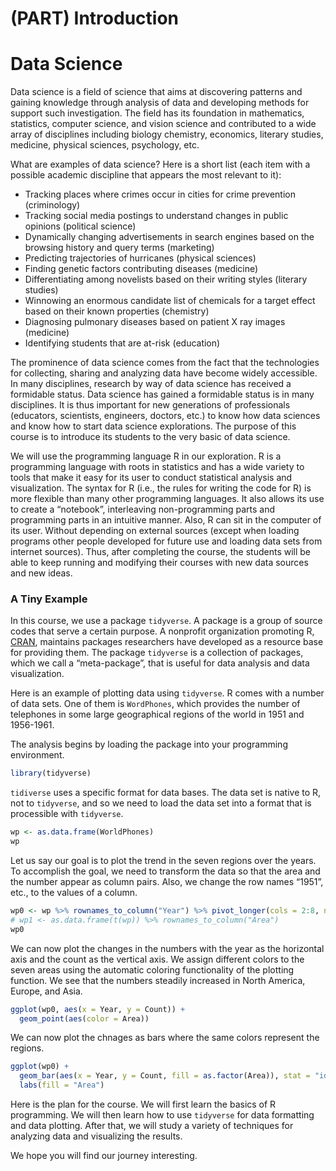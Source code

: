 # (PART) Introduction {-} 

# Data Science

Data science is a field of science that aims at discovering patterns and gaining knowledge through analysis of data and developing methods for support such investigation.
The field has its foundation in mathematics, statistics, computer science, and vision science and contributed to a wide array of disciplines including biology chemistry, economics, literary studies, medicine, physical sciences, psychology, etc.

What are examples of data science?
Here is a short list (each item with a possible academic discipline that appears the most relevant to it):

* Tracking places where crimes occur in cities for crime prevention (criminology)
* Tracking social media postings to understand changes in public opinions (political science)
* Dynamically changing advertisements in search engines based on the browsing history and query terms (marketing)
* Predicting trajectories of hurricanes (physical sciences)
* Finding genetic factors contributing diseases (medicine)
* Differentiating among novelists based on their writing styles (literary studies)
* Winnowing an enormous candidate list of chemicals for a target effect based on their known properties (chemistry)
* Diagnosing pulmonary diseases based on patient X ray images (medicine)
* Identifying students that are at-risk (education)

The prominence of data science comes from the fact that the technologies for collecting, sharing and analyzing data have become widely accessible.
In many disciplines, research by way of data science has received a formidable status.
Data science has gained a formidable status is in many disciplines.
It is thus important for new generations of professionals (educators, scientists, engineers, doctors, etc.) to know how data sciences and know how to start data science explorations.
The purpose of this course is to introduce its students to the very basic of data science.

We will use the programming language R in our exploration.
R is a programming language with roots in statistics and has a wide variety to tools that make it easy for its user to conduct statistical analysis and visualization.
The syntax for R (i.e., the rules for writing the code for R) is more flexible than many other programming languages.
It also allows its use to create a "notebook", interleaving non-programming parts and programming parts in an intuitive manner.
Also, R can sit in the computer of its user.
Without depending on external sources (except when loading programs other people developed for future use and loading data sets from internet sources).
Thus, after completing the course, the students will be able to keep running and modifying their courses with new data sources and new ideas.

### A Tiny Example

In this course, we use a package `tidyverse`.
A package is a group of source codes that serve a certain purpose.
A nonprofit organization promoting R, [CRAN](https://cran.r-project.org/), maintains packages researchers have developed as a resource base for providing them.
The package `tidyverse` is a collection of packages, which we call a "meta-package", that is useful for data analysis and data visualization.

Here is an example of plotting data using `tidyverse`.
R comes with a number of data sets.
One of them is `WordPhones`, which provides the number of telephones in some large geographical regions of the world in 1951 and 1956-1961.

The analysis begins by loading the package into your programming environment.

```r
library(tidyverse)
```

`tidiverse` uses a specific format for data bases.
The data set is native to R, not to `tidyverse`, and so we need to load the data set into a format that is processible with `tidyverse`.


```r
wp <- as.data.frame(WorldPhones)
wp
```

Let us say our goal is to plot the trend in the seven regions over the years.
To accomplish the goal, we need to transform the data so that the area and the number appear as column pairs.
Also, we change the row names "1951", etc., to the values of a column.

```r
wp0 <- wp %>% rownames_to_column("Year") %>% pivot_longer(cols = 2:8, names_to = "Area", values_to = "Count")
# wp1 <- as.data.frame(t(wp)) %>% rownames_to_column("Area")
wp0
```

We can now plot the changes in the numbers with the year as the horizontal axis and the count as the vertical axis.
We assign different colors to the seven areas using the automatic coloring functionality of the plotting function.
We see that the numbers steadily increased in North America, Europe, and Asia.

```r
ggplot(wp0, aes(x = Year, y = Count)) +
  geom_point(aes(color = Area))
```

We can now plot the chnages as bars where the same colors represent the regions.

```r
ggplot(wp0) +
  geom_bar(aes(x = Year, y = Count, fill = as.factor(Area)), stat = "identity") +
  labs(fill = "Area")

```

Here is the plan for the course.
We will first learn the basics of R programming.
We will then learn how to use `tidyverse` for data formatting and data plotting.
After that, we will study a variety of techniques for analyzing data and visualizing the results.

We hope you will find our journey interesting.






<!--
```r
library(tidyverse)
library(readtext)
```

```r
scarlet_url <- "https://dev.gutenberg.org/files/36/36-0.txt"
scarlet_text <- readtext(scarlet_url)
head(scarlet_text)
```


```r
main <- scarlet_text[1,2]
str_sub(main, 100, 200)
```

```r
str_locate(main, fixed("BOOK ONE\nTHE COMING OF"))
str_locate(main, "\\n[IXVL][IXVL]*\\.\\n")
```

```r
main_parts <- unlist(str_split(main, "\\n[I|X|V|L][I|X|V|L]*\\.\\n"))
length(main_parts)
for (i in 1:28) {
  print(str_sub(main_parts[i], 1, 20))
}
lll <- str_length(main_parts)
lll
```

```r
main_data <- data.frame(as.matrix(lll)) # %>% rename("original" = 1) %>% mutate(first = str_sub(original, 1, 100), .keep = "unused")
```

```r
nrow(main_data)
```
-->

